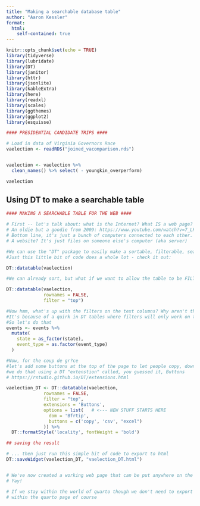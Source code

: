 ```yaml
---
title: "Making a searchable database table"
author: "Aaron Kessler"
format:
  html:
    self-contained: true
---
```


```r
knitr::opts_chunk$set(echo = TRUE)
library(tidyverse)
library(lubridate)
library(DT)
library(janitor)
library(httr)
library(jsonlite)
library(kableExtra)
library(here)
library(readxl) 
library(scales)
library(ggthemes)
library(ggplot2)
library(esquisse)

#### PRESIDENTIAL CANDIDATE TRIPS ####


```
```r
# Load in data of Virginia Governors Race
vaelection <- readRDS("joined_vacomparison.rds")


vaelection <- vaelection %>% 
  clean_names() %>% select( - youngkin_overperform)

vaelection
```

## Using DT to make a searchable table

```r
#### MAKING A SEARCHABLE TABLE FOR THE WEB ####

# First -- let's talk about: what is the Internet? What IS a web page?
# An oldie but a goodie from 2009: https://www.youtube.com/watch?v=7_LPdttKXPc
# Bottom line, it's just a bunch of computers connected to each other. 
# A website? It's just files on someone else's computer (aka server)
```


```r
#We can use the "DT" package to easily make a sortable, filterable, searchable data table
#Just this little bit of code does a whole lot - check it out:

DT::datatable(vaelection)

```


```r
#We can already sort, but what if we want to allow the table to be FILTERED too?

DT::datatable(vaelection, 
              rownames = FALSE, 
              filter = "top")
```


```r
#Now hmm, what's up with the filters on the text columns? Why aren't they working?
#It's because of a quirk in DT tables where filters will only work on text that is converted to a factor
#So let's do that
events <- events %>% 
  mutate(
    state = as_factor(state),
    event_type = as.factor(event_type)
  )
```


```r
#Now, for the coup de gr?ce
#let's add some buttons at the top of the page to let people copy, download, etc
#we do that using a DT "extenstion" called, you guessed it, Buttons
# https://rstudio.github.io/DT/extensions.html

vaelection_DT <- DT::datatable(vaelection, 
              rownames = FALSE, 
              filter = "top", 
              extensions = 'Buttons', 
              options = list(   # <--- NEW STUFF STARTS HERE
                dom = 'Bfrtip',
                buttons = c('copy', 'csv', "excel")
              )) %>%
  DT::formatStyle('locality', fontWeight = 'bold')
```


```r
## saving the result

# ... then just run this simple bit of code to export to html
DT::saveWidget(vaelection_DT, "vaelection_DT.html")


# We've now created a working web page that can be put anywhere on the internet we choose
# Yay!

# If we stay within the world of quarto though we don't need to export it, we can just display it
# within the quarto page of course
```



